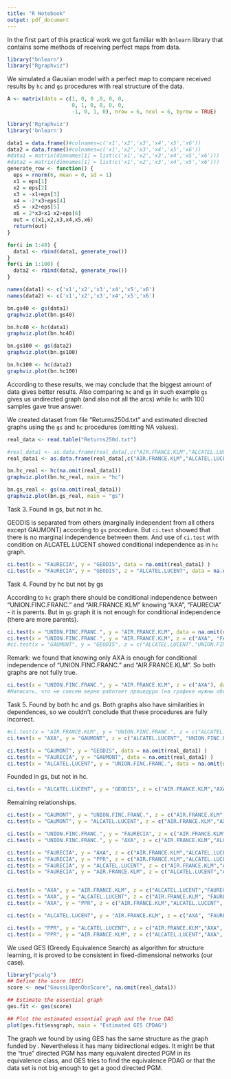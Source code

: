```yaml
---
title: "R Notebook"
output: pdf_document
---
```


\section{Simulated data}
In the first part of this practical work we got familiar with $\texttt{bnlearn}$ library that contains some methods of receiving perfect maps from data.

```r
library("bnlearn")
library("Rgraphviz")
```
We simulated a Gausiian model with a perfect map to compare received results by $\texttt{hc}$ and $\texttt{gs}$ procedures with real structure of the data.
```r
A <- matrix(data = c(1, 0, 0 ,0, 0, 0, 
                     0, 1, 0, 0, 0, 0,
                     -1, 0, 1, 0), nrow = 6, ncol = 6, byrow = TRUE)
```


```r
library('Rgraphviz')
library('bnlearn')

data1 = data.frame()#colnames=c('x1','x2','x3','x4','x5','x6'))
data2 = data.frame()#colnames=c('x1','x2','x3','x4','x5','x6'))
#data1 = matrix(dimnames[1] = list(c('x1','x2','x3','x4','x5','x6')))
#data2 = matrix(dimnames[1] = list(c('x1','x2','x3','x4','x5','x6')))
generate_row <- function() {
  eps = rnorm(6, mean = 0, sd = 1)
  x1 = eps[1]
  x2 = eps[2]
  x3 = -x1+eps[3]
  x4 = -2*x3+eps[4]
  x5 = -x2+eps[5]
  x6 = 2*x3+x1-x2+eps[6]
  out = c(x1,x2,x3,x4,x5,x6)
  return(out)
}

for(i in 1:40) {
  data1 <- rbind(data1, generate_row())
}
for(i in 1:100) {
  data2 <- rbind(data2, generate_row())
}

names(data1) <- c('x1','x2','x3','x4','x5','x6')
names(data2) <- c('x1','x2','x3','x4','x5','x6')
```

```r


bn.gs40 <- gs(data1)
graphviz.plot(bn.gs40)

bn.hc40 <- hc(data1)
graphviz.plot(bn.hc40)

bn.gs100 <- gs(data2)
graphviz.plot(bn.gs100)

bn.hc100 <- hc(data2)
graphviz.plot(bn.hc100)
```
According to these results, we may conclude that the biggest amount of data gives better results. Also comparing $\texttt{hc}$ and $\texttt{gs}$ in such example $\texttt{gs}$ gives us undirected graph (and also not all the arcs) while $\texttt{hc}$ with 100 samples gave true answer.

\section{Real data: asset returns}
We created dataset from file "Returns250d.txt" and estimated directed graphs using the $\texttt{gs}$ and $\texttt{hc}$ procedures (omitting NA values).
```r
real_data <- read.table("Returns250d.txt")

#real_data1 <- as.data.frame(real_data[,c("AIR.FRANCE.KLM","ALCATEL.LUCENT")])
real_data1 <- as.data.frame(real_data[,c("AIR.FRANCE.KLM","ALCATEL.LUCENT","AXA", "FAURECIA", "GAUMONT", "GEODIS", "PPR", "UNION.FINC.FRANC.")])

bn.hc_real <- hc(na.omit(real_data1))
graphviz.plot(bn.hc_real, main = "hc")

bn.gs_real <- gs(na.omit(real_data1))
graphviz.plot(bn.gs_real, main = "gs")
```
Task 3. Found in gs, but not in hc.


GEODIS is separated from others (marginally independent from all others except GAUMONT) according to $\texttt{gs}$ procedure. But $\texttt{ci.test}$  showed that there is no marginal independence between them. And use of $\texttt{ci.test}$ with condition on ALCATEL.LUCENT showed conditional independence as in $\texttt{hc}$ graph.

```r
ci.test(x = "FAURECIA", y = "GEODIS", data = na.omit(real_data1) )
ci.test(x = "FAURECIA", y = "GEODIS", z = "ALCATEL.LUCENT", data = na.omit(real_data1) )
```
Task 4. Found by hc but not by gs

According to $\texttt{hc}$ graph there should be conditional independence between "UNION.FINC.FRANC." and "AIR.FRANCE.KLM" knowing "AXA", "FAURECIA" - it is parents. But in $\texttt{gs}$ graph it is not enough for conditional independence (there are more parents).

```r
ci.test(x = "UNION.FINC.FRANC.", y = "AIR.FRANCE.KLM", data = na.omit(real_data1) )
ci.test(x = "UNION.FINC.FRANC.", y = "AIR.FRANCE.KLM", z = c("AXA", "FAURECIA"), data = na.omit(real_data1) ) #only AXA?
#ci.test(x = "GAUMONT", y = "GEODIS", z = c("ALCATEL.LUCENT","UNION.FINC.FRANC.") , data = na.omit(real_data1) )

```
Remark: we found that knowing only AXA is enough for conditional independence of "UNION.FINC.FRANC." and "AIR.FRANCE.KLM". So both graphs are not fully true.

```r
ci.test(x = "UNION.FINC.FRANC.", y = "AIR.FRANCE.KLM", z = c("AXA"), data = na.omit(real_data1) ) #only AXA?
#Написать, что не совсем верно работает процедура (на графике нужны обе переменные, для теста - одна).
```

Task 5. Found by both hc and gs.
Both graphs also have similarities in dependences, so we couldn't conclude that these procedures are fully incorrect. 
```r
#ci.test(x = "AIR.FRANCE.KLM", y = "UNION.FINC.FRANC.", z = c("ALCATEL.LUCENT", "AXA", "PPR", "FAURECIA"), data = na.omit(real_data1) )
ci.test(x = "AXA", y = "GAUMONT", z = c("ALCATEL.LUCENT", "UNION.FINC.FRANC.", "PPR", "FAURECIA"), data = na.omit(real_data1) )
```


```r
ci.test(x = "GAUMONT", y = "GEODIS", data = na.omit(real_data1) )
ci.test(x = "FAURECIA", y = "GAUMONT", data = na.omit(real_data1) )
ci.test(x = "ALCATEL.LUCENT", y = "UNION.FINC.FRANC.", data = na.omit(real_data1) )
```


Founded in gs, but not in hc.
```r
ci.test(x = "ALCATEL.LUCENT", y = "GEODIS", z = c("AIR.FRANCE.KLM","AXA", "FAURECIA", "GAUMONT", "PPR", "UNION.FINC.FRANC."), data = na.omit(real_data1) )
```

Remaining relationships.
```r
ci.test(x = "GAUMONT", y = "UNION.FINC.FRANC.", z = c("AIR.FRANCE.KLM","ALCATEL.LUCENT","AXA", "FAURECIA", "GEODIS", "PPR"), data = na.omit(real_data1) )
ci.test(x = "GAUMONT", y = "ALCATEL.LUCENT", z = c("AIR.FRANCE.KLM","AXA", "FAURECIA", "GEODIS", "PPR", "UNION.FINC.FRANC."), data = na.omit(real_data1) )

ci.test(x = "UNION.FINC.FRANC.", y = "FAURECIA", z = c("AIR.FRANCE.KLM","ALCATEL.LUCENT","AXA", "GAUMONT", "GEODIS", "PPR"), data = na.omit(real_data1) )
ci.test(x = "UNION.FINC.FRANC.", y = "AXA", z = c("AIR.FRANCE.KLM","ALCATEL.LUCENT", "FAURECIA", "GAUMONT", "GEODIS", "PPR"), data = na.omit(real_data1) )

ci.test(x = "FAURECIA", y = "AXA", z = c("AIR.FRANCE.KLM","ALCATEL.LUCENT", "GAUMONT", "GEODIS", "PPR", "UNION.FINC.FRANC."), data = na.omit(real_data1) )
ci.test(x = "FAURECIA", y = "PPR", z = c("AIR.FRANCE.KLM","ALCATEL.LUCENT","AXA", "GAUMONT", "GEODIS",  "UNION.FINC.FRANC."), data = na.omit(real_data1) )
ci.test(x = "FAURECIA", y = "ALCATEL.LUCENT", z = c("AIR.FRANCE.KLM","AXA",  "GAUMONT", "GEODIS", "PPR", "UNION.FINC.FRANC."), data = na.omit(real_data1) )
ci.test(x = "FAURECIA", y = "AIR.FRANCE.KLM", z = c("ALCATEL.LUCENT","AXA",  "GAUMONT", "GEODIS", "PPR", "UNION.FINC.FRANC."), data = na.omit(real_data1) )


ci.test(x = "AXA", y = "AIR.FRANCE.KLM", z = c("ALCATEL.LUCENT","FAURECIA", "GAUMONT", "GEODIS", "PPR", "UNION.FINC.FRANC."), data = na.omit(real_data1) )
ci.test(x = "AXA", y = "ALCATEL.LUCENT", z = c("AIR.FRANCE.KLM", "FAURECIA", "GAUMONT", "GEODIS", "PPR", "UNION.FINC.FRANC."), data = na.omit(real_data1) )
ci.test(x = "AXA", y = "PPR", z = c("AIR.FRANCE.KLM","ALCATEL.LUCENT", "FAURECIA", "GAUMONT", "GEODIS",  "UNION.FINC.FRANC."), data = na.omit(real_data1) )

ci.test(x = "ALCATEL.LUCENT", y = "AIR.FRANCE.KLM", z = c("AXA", "FAURECIA", "GAUMONT", "GEODIS", "PPR", "UNION.FINC.FRANC."), data = na.omit(real_data1) )

ci.test(x = "PPR", y = "ALCATEL.LUCENT", z = c("AIR.FRANCE.KLM","AXA", "FAURECIA", "GAUMONT", "GEODIS", "UNION.FINC.FRANC."), data = na.omit(real_data1) )
ci.test(x = "PPR", y = "AIR.FRANCE.KLM", z = c("ALCATEL.LUCENT","AXA", "FAURECIA", "GAUMONT", "GEODIS", "UNION.FINC.FRANC."), data = na.omit(real_data1) )

```

\section{Mandatory additional question}

\subsection{Task 1}

\subsection{Task 2}
We used GES (Greedy Equivalence Search) as algorithm for structure learning, it is proved to be consistent in fixed-dimensional networks (our case).
```r
library("pcalg")
## Define the score (BIC)
score <- new("GaussL0penObsScore", na.omit(real_data1))

## Estimate the essential graph
ges.fit <- ges(score)

## Plot the estimated essential graph and the true DAG
plot(ges.fit$essgraph, main = "Estimated GES CPDAG")
```
The graph we found by using GES has the same structure as the graph funded by \texttt{hs}. Nevertheless it has many bidirectional edges. It might be that the "true" directed PGM has many equivalent directed PGM in its equivalence class, and GES tries to find the equivalence PDAG or that the data set is not big enough to get a good directed PGM.



